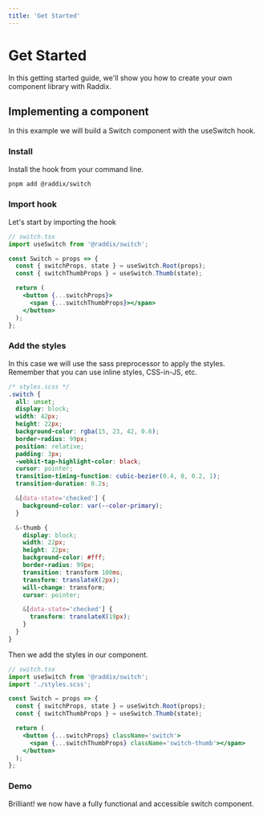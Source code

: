```yaml
---
title: 'Get Started'
---
```


# Get Started

In this getting started guide, we'll show you how to create your own
component library with Raddix.

## Implementing a component

In this example we will build a Switch component with the useSwitch hook.

### Install

Install the hook from your command line.

```bash
pnpm add @raddix/switch
```

### Import hook

Let's start by importing the hook

```jsx
// switch.tsx
import useSwitch from '@raddix/switch';

const Switch = props => {
  const { switchProps, state } = useSwitch.Root(props);
  const { switchThumbProps } = useSwitch.Thumb(state);

  return (
    <button {...switchProps}>
      <span {...switchThumbProps}></span>
    </button>
  );
};
```

### Add the styles

In this case we will use the sass preprocessor to apply the styles.
Remember that you can use inline styles, CSS-in-JS, etc.

```scss
/* styles.scss */
.switch {
  all: unset;
  display: block;
  width: 42px;
  height: 22px;
  background-color: rgba(15, 23, 42, 0.6);
  border-radius: 99px;
  position: relative;
  padding: 3px;
  -webkit-tap-highlight-color: black;
  cursor: pointer;
  transition-timing-function: cubic-bezier(0.4, 0, 0.2, 1);
  transition-duration: 0.2s;

  &[data-state='checked'] {
    background-color: var(--color-primary);
  }

  &-thumb {
    display: block;
    width: 22px;
    height: 22px;
    background-color: #fff;
    border-radius: 99px;
    transition: transform 100ms;
    transform: translateX(2px);
    will-change: transform;
    cursor: pointer;

    &[data-state='checked'] {
      transform: translateX(19px);
    }
  }
}
```

Then we add the styles in our component.

```jsx
// switch.tsx
import useSwitch from '@raddix/switch';
import './styles.scss';

const Switch = props => {
  const { switchProps, state } = useSwitch.Root(props);
  const { switchThumbProps } = useSwitch.Thumb(state);

  return (
    <button {...switchProps} className='switch'>
      <span {...switchThumbProps} className='switch-thumb'></span>
    </button>
  );
};
```

### Demo

Brilliant! we now have a fully functional and accessible switch component.

<Demo>
  <Switch />
</Demo>
